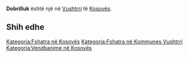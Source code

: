 {{Fshat në 
 | Emri                = Dobrilluk
 | EmriAlt                = 
 | NAME_SHORT_FORM=      
 | NAME_GENERIC=      
 | NAME_SORT_NAME_RO=      DOBRILLUK
 | FULL_NAME_RO = Dobrilluk
 | FULL_NAME_ND_RO=Dobrilluk
 | SORT_NAME_RG=DOBRILLUK
 | FULL_NAME_RG=Dobrilluk
 | FULL_NAME_ND_RG=Dobrilluk
 | SRP_NAME_SHORT_FORM=      
 | SRP_NAME_GENERIC=      
 | SRP_NAME_SORT_NAME_RO=      
 | SRP_FULL_NAME_RO = 
 | SRP_FULL_NAME_ND_RO=
 | SRP_SORT_NAME_RG=
 | SRP_FULL_NAME_RG=
 | SRP_FULL_NAME_ND_RG=
 | Emri (Rasa dhanore) = 
 | Figura              = 
 | Shteti              = Kosovo
 | Komuna              = Vushtrri
 | Kodi postar         = 
 | Sipërfaqja          = 

 | Popullsia           = 

 | Regj. i popullsisë  = 
 | Dend. e popullsisë  = 
 | Faqja zyrtare       = 
 <!--- Koordinatat ----> 
 | Gjerësia            = 42.844722
 | Gjatësia            = 20.946389
 | Lartësia            = 
}}
'''Dobrilluk''' është një [[]] në [[Vushtrri]] të [[Kosovës]].

<!-- == Gjeografia == -->
<!-- == Historia == -->
<!-- == Demografia == -->
== Shih edhe ==
{{Komuna Vushtrri}}
{{Kosovo-Administrata-Cung}}

[[Kategoria:Fshatra në Kosovës]]
[[Kategoria:Fshatra në Kommunes Vushtrri]]
[[Kategoria:Vendbanime në Kosovës]]